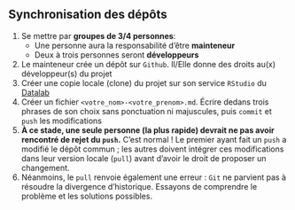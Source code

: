 :::{.callout-tip collapse="true" icon=false}
## Synchronisation des dépôts

::: {.incremental}
1. Se mettre par [__groupes de 3/4 personnes__]{.orange}:
    - Une personne aura la responsabilité d’être [**mainteneur**]{.blue2}
    - Deux à trois personnes seront [**développeurs**]{.blue2}
2. Le mainteneur crée un dépôt sur `Github`. Il/Elle donne des droits au(x) développeur(s) du projet
3. Créer une copie locale (clone) du projet sur son service `RStudio` du [Datalab](https://datalab.sspcloud.fr/home)
4. Créer un fichier `<votre_nom>-<votre_prenom>.md`. Écrire dedans trois phrases de son choix sans ponctuation ni majuscules, puis `commit` et `push` les modifications
5. __À ce stade, une seule personne (la plus rapide) devrait ne pas avoir rencontré de rejet du `push`.__
C’est normal ! Le premier ayant fait un `push` a modifié le dépôt commun ; les autres doivent intégrer ces modifications dans leur version locale (`pull`) avant d’avoir le droit de proposer un changement.
6. Néanmoins, le `pull` renvoie également une erreur : `Git` ne parvient pas à résoudre la divergence d'historique. Essayons de comprendre le problème et les solutions possibles.
:::

:::
